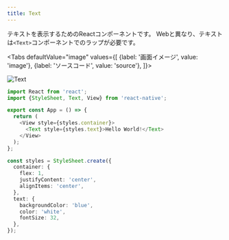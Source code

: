 ```yaml
---
title: Text
---
```



テキストを表示するためのReactコンポーネントです。
Webと異なり、テキストは`<Text>`コンポーネントでのラップが必要です。

<!-- textlint-disable ja-technical-writing/sentence-length,ja-technical-writing/max-comma,ja-spacing/ja-no-space-around-parentheses,jtf-style/3.3.かっこ類と隣接する文字の間のスペースの有無,ja-technical-writing/ja-no-mixed-period,ja-technical-writing/no-unmatched-pair -->

<Tabs
  defaultValue="image"
  values={[
    {label: '画面イメージ', value: 'image'},
    {label: 'ソースコード', value: 'source'},
  ]}>

<!-- textlint-enable ja-technical-writing/sentence-length,ja-technical-writing/max-comma,ja-spacing/ja-no-space-around-parentheses,jtf-style/3.3.かっこ類と隣接する文字の間のスペースの有無,ja-technical-writing/ja-no-mixed-period,ja-technical-writing/no-unmatched-pair -->

<TabItem value="image">

![Text](text.png)

</TabItem>

<TabItem value="source">

```typescript jsx title="/src/App.tsx"
import React from 'react';
import {StyleSheet, Text, View} from 'react-native';

export const App = () => {
  return (
    <View style={styles.container}>
      <Text style={styles.text}>Hello World!</Text>
    </View>
  );
};

const styles = StyleSheet.create({
  container: {
    flex: 1,
    justifyContent: 'center',
    alignItems: 'center',
  },
  text: {
    backgroundColor: 'blue',
    color: 'white',
    fontSize: 32,
  },
});
```

</TabItem>
</Tabs>
